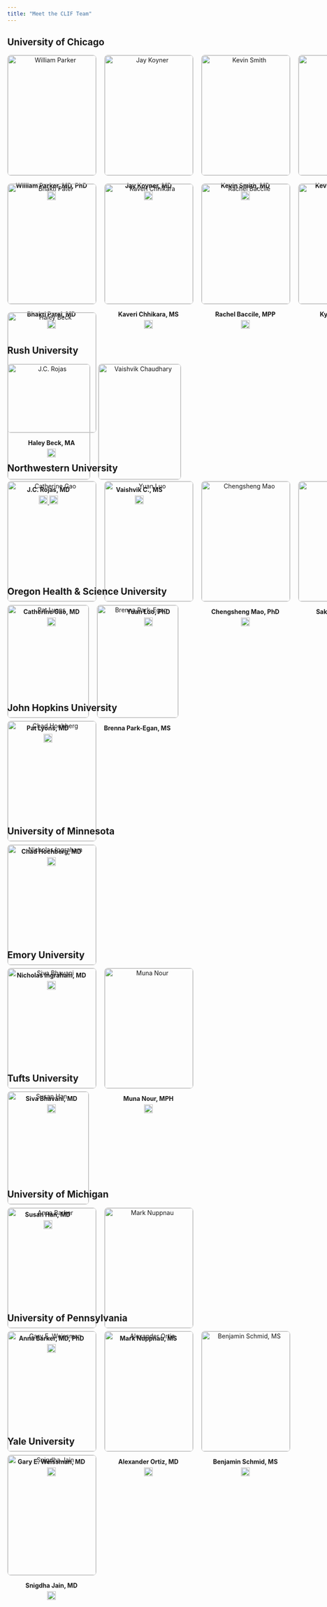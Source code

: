 ```yaml
---
title: "Meet the CLIF Team"
---
```


## University of Chicago

<div class="team-grid">
  <div><img src="headshots/will_parker.jpeg" alt="William Parker" class="team-img">
    <p><strong>William Parker, MD, PhD</strong><br>
    <a href="https://scholar.google.com/citations?user=jaBF4DEAAAAJ&hl=en&oi=ao" target="_blank">
      <img src="images/scholar_icon.png" alt="Google Scholar" class="icon">
    </a></p></div>
  <div><img src="headshots/jay_koyner.jpeg" alt="Jay Koyner" class="team-img">
    <p><strong>Jay Koyner, MD</strong><br>
    <a href="https://scholar.google.com/citations?hl=en&user=O_b_5pAAAAAJ" target="_blank">
      <img src="images/scholar_icon.png" alt="Google Scholar" class="icon">
    </a></p></div>
  <div><img src="headshots/kevin_smith.jpeg" alt="Kevin Smith" class="team-img">
    <p><strong>Kevin Smith, MD</strong><br>
    <a href="https://hdsi.uchicago.edu/team/kevin-smith-md-ms/" target="_blank">
      <img src="images/scholar_icon.png" alt="Google Scholar" class="icon">
    </a></p></div>
  <div><img src="headshots/kevin_buell.JPG" alt="Kevin Buell" class="team-img">
    <p><strong>Kevin Buell, MBBS</strong><br>
    <a href="https://scholar.google.com/citations?hl=en&user=svuM0vcAAAAJ" target="_blank">
      <img src="images/scholar_icon.png" alt="Google Scholar" class="icon">
    </a></p></div>
  <div><img src="headshots/bhakti_patel.jpeg" alt="Bhakti Patel" class="team-img">
    <p><strong>Bhakti Patel, MD</strong><br>
     <a href="https://scholar.google.com/citations?hl=en&user=Me-p5jkAAAAJ" target="_blank">
      <img src="images/scholar_icon.png" alt="Google Scholar" class="icon">
    </a></p></div>
  <div><img src="headshots/kaveri_chhikara.jpeg" alt="Kaveri Chhikara" class="team-img">
    <p><strong>Kaveri Chhikara, MS</strong><br>
    <a href="https://www.linkedin.com/in/kaverichhikara/" target="_blank">
      <img src="images/linkedin_icon.png" alt="LinkedIn" class="icon">
    </a></p></div>
  <div><img src="headshots/rachel_baccile.jpeg" alt="Rachel Baccile" class="team-img">
    <p><strong>Rachel Baccile, MPP</strong><br>
    <a href="https://www.linkedin.com/in/rachel-b-95b59b5a/" target="_blank">
      <img src="images/linkedin_icon.png" alt="LinkedIn" class="icon">
    </a></p></div>
  <div><img src="headshots/kyle_carey.jpg" alt="Kyle Carey" class="team-img">
    <p><strong>Kyle Carey, MS</strong><br>
     <a href="https://www.linkedin.com/in/kyle-carey-653687107/ " target="_blank">
      <img src="images/linkedin_icon.png" alt="LinkedIn" class="icon">
    </a></p></div>
  <div><img src="headshots/haley_beck.jpeg" alt="Haley Beck" class="team-img">
    <p><strong>Haley Beck, MA</strong><br>
     <a href="https://www.linkedin.com/in/haley-beck-m-a-559b46263/" target="_blank">
      <img src="images/linkedin_icon.png" alt="LinkedIn" class="icon">
    </a></p></div>
</div>

## Rush University

<div class="team-grid">
 <div><img src="headshots/jc_rojas.jpeg" alt="J.C. Rojas" class="team-img">
  <p><strong>J.C. Rojas, MD</strong><br>
  <a href="https://scholar.google.com/citations?user=XXHTvWEAAAAJ&hl=en" target="_blank">
    <img src="images/scholar_icon.png" alt="Google Scholar" class="icon">
  </a>
  <a href="https://www.linkedin.com/in/juan-c-rojas-md-ms-3a7345190/" target="_blank">
    <img src="images/linkedin_icon.png" alt="LinkedIn" class="icon">
  </a></p></div>
  <div><img src="headshots/vaishvik_chaudhary.jpeg" alt="Vaishvik Chaudhary" class="team-img">
    <p><strong>Vaishvik C., MS</strong><br>
    <a href="https://www.linkedin.com/in/vgc25/" target="_blank">
      <img src="images/linkedin_icon.png" alt="LinkedIn" class="icon">
    </a></p></div>
</div>

## Northwestern University

<div class="team-grid">
  <div><img src="headshots/cathy_gao.jpeg" alt="Catherine Gao" class="team-img">
    <p><strong>Catherine Gao, MD</strong><br>
    <a href="https://scholar.google.com/citations?hl=en&user=IwClOEIAAAAJ" target="_blank">
      <img src="images/scholar_icon.png" alt="Google Scholar" class="icon">
    </a></p></div>
  <div><img src="headshots/yuan_luo.jpeg" alt="Yuan Luo" class="team-img">
    <p><strong>Yuan Luo, PhD</strong><br>
    <a href="https://scholar.google.com/citations?hl=en&user=txsHQx4AAAAJ" target="_blank">
      <img src="images/scholar_icon.png" alt="Google Scholar" class="icon">
    </a></p></div>
  <div><img src="headshots/chengsheng_mao.jpeg" alt="Chengsheng Mao" class="team-img">
    <p><strong>Chengsheng Mao, PhD</strong><br>
    <a href="https://scholar.google.com/citations?user=vFO2btcAAAAJ&hl=en" target="_blank">
      <img src="images/scholar_icon.png" alt="Google Scholar" class="icon">
    </a></p></div>
  <div><img src="headshots/saki_amagai.jpeg" alt="Saki Amagai" class="team-img">
    <p><strong>Saki Amagai, PhD </strong><br>
    <a href="https://www.linkedin.com/in/saki-amagai-25461ab5/" target="_blank">
      <img src="images/linkedin_icon.png" alt="LinkedIn" class="icon">
    </a></p></div>
</div>

## Oregon Health & Science University

<div class="team-grid">
  <div><img src="headshots/pat_lyons.jpeg" alt="Pat Lyons" class="team-img">
    <p><strong>Pat Lyons, MD</strong><br>
    <a href="https://scholar.google.com/citations?user=1S-Nm9cAAAAJ&hl=en&oi=sra" target="_blank">
      <img src="images/scholar_icon.png" alt="Google Scholar" class="icon">
    </a></p></div>
  <div><img src="headshots/placeholder.jpg" alt="Brenna Park-Egan" class="team-img">
    <p><strong>Brenna Park-Egan, MS </strong><br>
    </p></div>
</div>

## John Hopkins University

<div class="team-grid">
  <div><img src="headshots/chad_hochberg.jpg" alt="Chad Hochberg" class="team-img">
    <p><strong>Chad Hochberg, MD</strong><br>
    <a href="https://scholar.google.com/citations?hl=en&user=Yc6Zh2kAAAAJ" target="_blank">
      <img src="images/scholar_icon.png" alt="Google Scholar" class="icon">
    </a></p></div>
</div>

## University of Minnesota

<div class="team-grid">
  <div><img src="headshots/nick_ingrahm.jpg" alt="Nicholas Ingraham" class="team-img">
    <p><strong>Nicholas Ingraham, MD</strong><br>
    <a href="https://scholar.google.com/citations?hl=en&user=ZKMVVHkAAAAJ" target="_blank">
      <img src="images/scholar_icon.png" alt="Google Scholar" class="icon">
    </a></p></div>
</div>

## Emory University

<div class="team-grid">
  <div><img src="headshots/siva_bhavani.jpeg" alt="Siva Bhavani" class="team-img">
    <p><strong>Siva Bhavani, MD</strong><br>
    <a href="https://scholar.google.com/citations?user=xSuWGTIAAAAJ&hl=en" target="_blank">
      <img src="images/scholar_icon.png" alt="Google Scholar" class="icon">
    </a></p></div>
  <div><img src="headshots/muna_nour.jpeg" alt="Muna Nour" class="team-img">
    <p><strong>Muna Nour, MPH</strong><br>
    <a href="https://www.linkedin.com/in/muna-nour-a51661202/" target="_blank">
      <img src="images/linkedin_icon.png" alt="LinkedIn" class="icon">
    </a></p></div>
</div>

## Tufts University

<div class="team-grid">
  <div><img src="headshots/susan_han.jpeg" alt="Susan Han" class="team-img">
    <p><strong>Susan Han, MD</strong><br>
    <a href="https://scholar.google.com/citations?hl=en&user=qnzL2JUAAAAJ" target="_blank">
      <img src="images/scholar_icon.png" alt="Google Scholar" class="icon">
    </a></p></div>
</div>

## University of Michigan

<div class="team-grid">
  <div><img src="headshots/anna_barker.jpg" alt="Anna Barker" class="team-img">
    <p><strong>Anna Barker, MD, PhD </strong><br>
    <a href="https://scholar.google.com/citations?user=F4kupm0AAAAJ&hl=en" target="_blank">
       <img src="images/scholar_icon.png" alt="Google Scholar" class="icon">
    </a></p></div>
  <div><img src="headshots/placeholder.jpg" alt="Mark Nuppnau" class="team-img">
    <p><strong>Mark Nuppnau, MS </strong><br>
    </p></div>
</div>

## University of Pennsylvania

<div class="team-grid">
  <div><img src="headshots/gary_weissman.jpeg" alt="Gary E. Weissman" class="team-img">
    <p><strong>Gary E. Weissman, MD</strong><br>
    <a href="https://scholar.google.com/citations?user=Ollx0JMAAAAJ&hl=en" target="_blank">
      <img src="images/scholar_icon.png" alt="Google Scholar" class="icon">
    </a></p></div>
  <div><img src="headshots/alex_ortiz.jpg" alt="Alexander Ortiz" class="team-img">
    <p><strong>Alexander Ortiz, MD</strong><br>
    <a href="https://www.linkedin.com/in/alexander-ortiz-md-ms-124a5241/" target="_blank">
      <img src="images/linkedin_icon.png" alt="LinkedIn" class="icon">
    </a></p></div>
  <div><img src="headshots/ben_schmid.jpeg" alt="Benjamin Schmid, MS" class="team-img">
    <p><strong>Benjamin Schmid, MS</strong><br>
    <a href="https://www.linkedin.com/in/benjamin-schmid-09199518a/?trk=public_post_feed-actor-name" target="_blank">
      <img src="images/linkedin_icon.png" alt="LinkedIn" class="icon">
    </a></p></div>
</div>

## Yale University

<div class="team-grid">
  <div><img src="headshots/snigdha_jain.jpg" alt="Snigdha Jain" class="team-img">
    <p><strong>Snigdha Jain, MD</strong><br>
    <a href="https://www.linkedin.com/in/snigdha-jain-5179a2327/" target="_blank">
      <img src="images/linkedin_icon.png" alt="LinkedIn" class="icon">
    </a></p></div>
</div>


<!-- -->
<style>
.team-grid {
  display: grid;
  grid-template-columns: repeat(4, 1fr);
  gap: 20px;
  margin-bottom: 40px;
}
.team-img {
  width: 100%;
  aspect-ratio: 1 / 1;
  object-fit: cover;
  border: 1px solid #ccc;
  border-radius: 8px;
}
.team-grid div {
  text-align: center;
}
.team-grid p {
  text-align: center;
  font-weight: bold;
}
.icon {
  width: 20px;
  height: 20px;
  margin-top: 5px;
}
</style>
